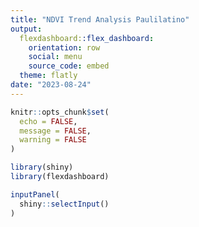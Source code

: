 ```yaml
---
title: "NDVI Trend Analysis Paulilatino"
output: 
  flexdashboard::flex_dashboard:
    orientation: row
    social: menu
    source_code: embed
  theme: flatly
date: "2023-08-24"
---
```


```r
knitr::opts_chunk$set(
  echo = FALSE,
  message = FALSE,
  warning = FALSE
)
```

```r
library(shiny)
library(flexdashboard)
```

```r
inputPanel(
  shiny::selectInput()
)
```

